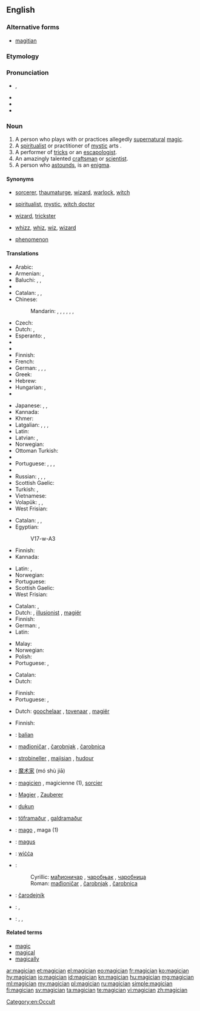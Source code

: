 ==English==
{{wikipedia}}

===Alternative forms===
* [[magitian]] {{qualifier|obsolete}}

===Etymology===
{{suffix|magic|ian}}<!--not from another language?-->

===Pronunciation===
* {{IPA|/məˈdʒɪʃən/}}, {{X-SAMPA|/m@"dZIS@n/}}
* {{audio|En-us-magician.ogg|Audio (US)}}
* {{hyphenation|ma|gi|cian}}
* {{rhymes|ɪʃən}}

===Noun===
{{en-noun}}

# A person who plays with or practices allegedly [[supernatural]] [[magic]].
# A [[spiritualist]] or practitioner of [[mystic]] arts {{qualifier|often derogatory}}.
# A performer of [[tricks]] or an [[escapologist]].
# An amazingly talented [[craftsman]] or [[scientist]].
# A person who [[astound]]s, is an [[enigma]].

====Synonyms====
* {{sense|practitioner of alledgedly supernatural magic}} [[sorcerer]], [[thaumaturge]], [[wizard]], [[warlock]], [[witch]]
* {{sense|spiritualist or practitioner of mystic arts}} [[spiritualist]], [[mystic]], [[witch doctor]]
* {{sense|performer of tricks}} [[wizard]], [[trickster]]
* {{sense|talented craftsman or scientist}} [[whizz]], [[whiz]], [[wiz]], [[wizard]]
* {{sense|person who astaunds, is an enigma}} [[phenomenon]]

====Translations====
{{trans-top|practitioner of allegedly supernatural magic}}
* Arabic: {{t-|ar|ساحر|m|tr=sāḥir}}
* Armenian: {{t-|hy|կախարդ|tr=kaxard}}, {{t-|hy|վհուկ|tr=vhuk}}
* Baluchi: {{tø|bal|سحرگو|tr=sahargo}}, {{tø|bal|جادوگر}}, {{tø|bal|سحر کنوخ|tr=sihr kanox}}
* {{trreq|bg}}
* Catalan: {{t-|ca|mag|m}}, {{t-|ca|màgic|m}}, {{t-|ca|fetiller|m}}
* Chinese:
*: Mandarin: {{t|cmn|巫師|sc=Hani}}, {{t|cmn|巫师|tr=wūshī|sc=Hani}}, {{t-|cmn|覡|sc=Hani}}, {{t-|cmn|觋|tr=xí|sc=Hani}}, {{t|cmn|魔術師|sc=Hani}}, {{t|cmn|魔术师|tr=móshùshī|sc=Hani}}, {{t|cmn|妖人|tr=yāorén|sc=Hani}}
* Czech: {{t-|cs|kouzelník|m}}
* Dutch: {{t+|nl|tovenaar|m}}, {{t-|nl|magiër|m}}
* Esperanto: {{t-|eo|iluziisto}}, {{t-|eo|sorĉisto}}
* {{trreq|et}}
* {{trreq|fo}}
* Finnish: {{t+|fi|taikuri}}
* French: {{t+|fr|magicien|m}}
* German: {{t+|de|Magier|m}}, {{t+|de|Zauberer|m}}, {{t+|de|Magierin|f}}, {{t+|de|Zauberin|f}}
* Greek: {{t+|el|μάγος|m|tr=mágos}}
* Hebrew: {{t+|he|קוסם|m|tr=kosem}}
* Hungarian: {{t-|hu|mágus}}, {{t+|hu|bűvész}}
* {{trreq|it}}
{{trans-mid}}
* Japanese: {{t-|ja|魔法使い|tr=まほうつかい, mahō tsukai}}, {{t-|ja|魔術師|tr=まじゅつし, majutsushi}}, {{t-|ja|魔人|tr= まじん, majin|sc=Jpan}}
* Kannada: {{t+|kn|ಮಾಂತ್ರಿಕ|sc=Knda}}
* Khmer: {{t-|km|មនុស្សចេះឆ|tr=mɔnuh ceh cʰɑɑ|sc=Khmr}}
* Latgalian: {{tø|ltg|būrs|m}}, {{tø|ltg|būre|f}}, {{tø|ltg|ragaņs|m}}, {{tø|ltg|ragane|f}}
* Latin: {{t-|la|magus}}
* Latvian: {{t-|lv|burvis|m}}, {{t-|lv|burve|f}}
* Norwegian: {{t-|no|magiker|m}}
* Ottoman Turkish: {{tø|ota|سحرباز|tr=sihrbâz|sc=ota-Arab}}
* {{trreq|pl}}
* Portuguese: {{t|pt|mago|m}}, {{t|pt|bruxo|m}}, {{t|pt|mágico|m}}, {{t|pt|feiticeiro|m}}
* {{trreq|ro}}
* Russian: {{t+|ru|волшебник|m|tr=volšébnik}}, {{t+|ru|колдун|m|tr=koldún}}, {{t+|ru|маг|m|tr=mag}}, {{t+|ru|чародей|m|tr=čarodéj}}
* Scottish Gaelic: {{t-|gd|draoidh|m}}
* Turkish: {{t+|tr|sihirbaz}}, {{t+|tr|büyücü}}
* Vietnamese: {{t+|vi|phù thủy}}
* Volapük: {{qualifier|male or female}} {{t+|vo|magivan}}, {{qualifier|male}} {{t-|vo|himagivan}}, {{qualifier|female}} {{t+|vo|jimagivan}}
* West Frisian: {{t-|fy|tsjoender|c}}
{{trans-bottom}}

{{trans-top|spiritualist or practitioner of mystic arts}}
* Catalan: {{t-|ca|mag|m}}, {{t-|ca|màgic|m}}, {{t-|ca|fetiller|m}}
* Egyptian: {{tø|egy|zȝw|sc=Egyp}}
*: <hiero>V17-w-A3</hiero>
* Finnish: {{t+|fi|mystikko}}
* Kannada: {{t+|kn|ಮಾಂತ್ರಿಕ|sc=Knda}}
{{trans-mid}}
* Latin: {{t-|la|magus}}, {{t-|la|mysticus}}
* Norwegian: {{t-|no|trollmann|m}}
* Portuguese: {{t|pt|feiticeiro|m}}
* Scottish Gaelic: {{t-|gd|draoidh|m}}
* West Frisian: {{t-|fy|tsjoender|c}}
{{trans-bottom}}

{{trans-top|performer of tricks}}
* Catalan: {{t-|ca|mag|m}}, {{t-|ca|màgic|m}}
* Dutch: {{t+|nl|goochelaar|m}}, [[illusionist]] {{m}}, [[magiër]] {{m}}
* Finnish: {{t-|fi|illusionisti}}
* German: {{t+|de|Magier|m}}, {{t-|de|Zauberkünstler|m}}
* Latin: {{t-|la|magus}}
{{trans-mid}}
* Malay: {{t-|ms|ahli silap mata}}
* Norwegian: {{t-|no|tryllekunstner|m}}
* Polish: {{t-|pl|magik|m}}
* Portuguese: {{t+|pt|mágico|m}}, {{t+|pt|ilusionista}}
{{trans-bottom}}

{{trans-top|amazingly talented craftsman or scientist}}
* Catalan: {{t-|ca|mag|m}}
* Dutch: {{t+|nl|tovenaar|m}}
{{trans-mid}}
* Finnish: {{t+|fi|velho}}
* Portuguese: {{t|pt|mago|m}}, {{t|pt|fenômeno|m}}
{{trans-bottom}}

{{trans-top|person who astounds, is an enigma}}
* Dutch: [[goochelaar]] {{m}}, [[tovenaar]] {{m}}, [[magiër]] {{m}}
{{trans-mid}}
* Finnish: {{t+|fi|ilmiö}}
{{trans-bottom}}

{{checktrans-top}}
* {{ttbc|ban}}: [[balian]]
* {{ttbc|sh}}: [[mađioničar]] {{m}}, [[čarobnjak]] {{m}}, [[čarobnica]] {{f}}
* {{ttbc|br}}: [[strobineller]] {{m}}, [[majisian]] {{m}}, [[hudour]] {{m}}
* {{ttbc|cmn}}: [[魔术家]] (mó shù jiā)
* {{ttbc|fr}}: [[magicien]] {{m}}, magicienne {{f}} (1), [[sorcier]] {{m}}
* {{ttbc|de}}: [[Magier]] {{m}}, [[Zauberer]] {{m}}
* {{ttbc|id}}: [[dukun]]
* {{ttbc|is}}: [[töframaður]] {{m}}, [[galdramaður]] {{m}}
* {{ttbc|it}}: [[mago]] {{m}}, maga {{f}} (1)
* {{ttbc|la}}: [[magus]] {{m}}
{{trans-mid}}
* {{ttbc|ang}}: [[wicca#Old English|wiċċa]] {{m}}
* {{ttbc|sh}}:
*: Cyrillic: [[мађионичар]] {{m}}, [[чаробњак]] {{m}}, [[чаробница]] {{f}}
*: Roman: [[mađioničar]] {{m}}, [[čarobnjak]] {{m}}, [[čarobnica]] {{f}}
* {{ttbc|sl}}: [[čarodejník]] {{m}}
* {{ttbc|es}}: {{t+|es|mago|m}}, {{t-|es|hechicero|m}}
* {{ttbc|te}}: {{t-|te|ఐంద్రజాలికుడు|tr=aiMdrajaalikuDu}}, {{t+|te|ఇంద్రజాలికుడు|tr=iMdrajaalikuDu}}, {{t-|te|మంత్రగాడు|tr=maMtragaaDu}}
{{trans-bottom}}

====Related terms====
* [[magic]]
* [[magical]]
* [[magically]]

[[Category:en:Occult]]

[[ar:magician]]
[[et:magician]]
[[el:magician]]
[[eo:magician]]
[[fr:magician]]
[[ko:magician]]
[[hy:magician]]
[[io:magician]]
[[id:magician]]
[[kn:magician]]
[[hu:magician]]
[[mg:magician]]
[[ml:magician]]
[[my:magician]]
[[pl:magician]]
[[ru:magician]]
[[simple:magician]]
[[fi:magician]]
[[sv:magician]]
[[ta:magician]]
[[te:magician]]
[[vi:magician]]
[[zh:magician]]